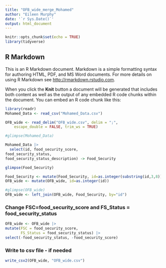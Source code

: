```yaml
---
title: "OFB_wide_merge_Mohamed"
author: "Eileen Murphy"
date: '`r Sys.Date()`'
output: html_document
---
```


```r
knitr::opts_chunk$set(echo = TRUE)
library(tidyverse)
```

## R Markdown

This is an R Markdown document. Markdown is a simple formatting syntax for authoring HTML, PDF, and MS Word documents. For more details on using R Markdown see <http://rmarkdown.rstudio.com>.

When you click the **Knit** button a document will be generated that includes both content as well as the output of any embedded R code chunks within the document. You can embed an R code chunk like this:

```r
library(readr)
Mohamed_Data <- read_csv("Mohamed_Data.csv")

OFB_wide <- read_delim("OFB_wide.csv", delim = ";", 
    escape_double = FALSE, trim_ws = TRUE)

#glimpse(Mohamed_Data)
```

```r

Mohamed_Data |> 
  select(id, food_security_score, 
food_security_status,
food_security_status_description) -> Food_Security

glimpse(Food_Security)

Food_Security <- mutate(Food_Security, id=as.integer(substring(id,3,8)))
OFB_wide <- mutate(OFB_wide, id=as.integer(id))

```



```r
#glimpse(OFB_wide)
OFB_wide <- left_join(OFB_wide, Food_Security, by="id")
```

### Change FSC=food_security_score and FS_Status = food_security_status

```r
OFB_wide <- OFB_wide |>
mutate(FSC = food_security_score,
       FS_Status = food_security_status) |>
select(-food_security_status, -food_security_score)
```


### Write to csv file - if needed

```r
write_csv2(OFB_wide, "OFB_wide.csv") 

```
